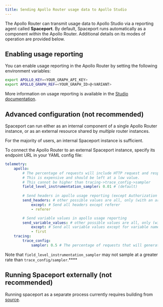 ```yaml
---
title: Sending Apollo Router usage data to Apollo Studio
---
```


The Apollo Router can transmit usage data to Apollo Studio via a reporting agent called **Spaceport**. By default, Spaceport runs automatically as a component _within_ the Apollo Router. Additional details on its modes of operation are provided below.

## Enabling usage reporting

You can enable usage reporting in the Apollo Router by setting the following environment variables:

```bash
export APOLLO_KEY=<YOUR_GRAPH_API_KEY>
export APOLLO_GRAPH_REF=<YOUR_GRAPH_ID>@<VARIANT>
```

More information on usage reporting is available in the [Studio documentation](/studio/metrics/usage-reporting/).

## Advanced configuration (not recommended)

Spaceport can run either as an internal component of a single Apollo Router instance, or as an external resource shared by _multiple_ router instances.

For the majority of users, an internal Spaceport instance is sufficient.

To connect the Apollo Router to an external Spaceport instance, specify its endpoint URL in your YAML config file:

```yaml title="router.yaml"
telemetry:
    apollo:
        # The percentage of requests will include HTTP request and response headers in traces sent to Apollo Studio.
        # This is expensive and should be left at a low value.
        # This cannot be higher than tracing->trace_config->sampler
        field_level_instrumentation_sampler: 0.01 # (default)
        
        # Send headers in apollo usage reporting (except Authorization and Cookies)
        send_headers: # other possible values are all, only (with an array), except (with an array), none (by default)
            except: # Send all headers except referer
            - referer

        # Send variable values in apollo usage reporting
        send_variable_values: # other possible values are all, only (with an array), except (with an array), none (by default)
            except: # Send all variable values except for variable named first
            - first
    tracing:
        trace_config:
            sampler: 0.5 # The percentage of requests that will generate traces (a rate or `always_on` or `always_off`)
```

Note that `field_level_instrumentation_sampler` may not sample at a greater rate than `trace_config/sampler`.****

## Running Spaceport externally (not recommended)

Running spaceport as a separate process currently requires building from [source](https://github.com/apollographql/router/tree/main/apollo-spaceport).
